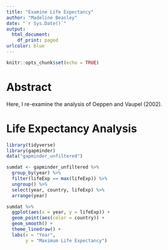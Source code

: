 ```yaml
---
title: "Examine Life Expectancy"
author: "Madeline Beasley"
date: "`r Sys.Date()`"
output:
  html_document:
    df_print: paged
urlcolor: blue
---
```


```r
knitr::opts_chunk$set(echo = TRUE)
```

# Abstract

Here, I re-examine the analysis of Oeppen and Vaupel (2002).

# Life Expectancy Analysis

```r
library(tidyverse)
library(gapminder)
data("gapminder_unfiltered")

sumdat <- gapminder_unfiltered %>%
  group_by(year) %>%
  filter(lifeExp == max(lifeExp)) %>%
  ungroup() %>%
  select(year, country, lifeExp) %>%
  arrange(year)

```

```r
sumdat %>% 
  ggplot(aes(x = year, y = lifeExp)) +
  geom_point(aes(color = country)) + 
  geom_smooth() +
  theme_linedraw() +
  labs(x = "Year",
       y = "Maximum Life Expectancy")
```

